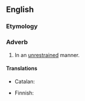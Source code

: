 ==English==

===Etymology===
{{suffix|en|unrestrained|ly}}

===Adverb===
{{en-adv}}

# In an [[unrestrained]] manner.

====Translations====
{{trans-top|in unrestrained manner}}
* Catalan: {{t+|ca|desenfrenadament}}
{{trans-mid}}
* Finnish: {{t|fi|hillittömästi}}
{{trans-bottom}}